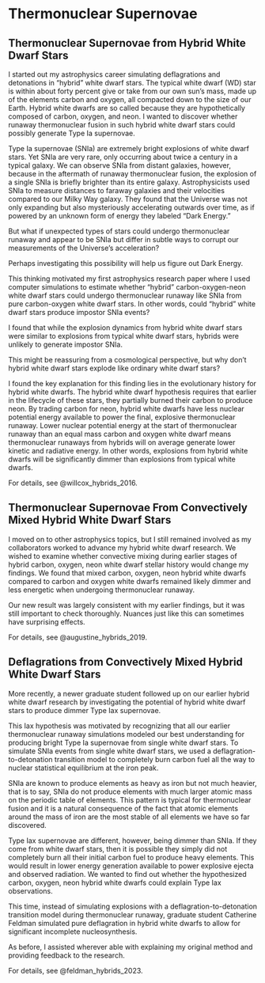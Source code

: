 # Thermonuclear Supernovae

## Thermonuclear Supernovae from Hybrid White Dwarf Stars

I started out my astrophysics career simulating deflagrations and detonations
in "hybrid" white dwarf stars. The typical white dwarf (WD) star is within
about forty percent give or take from our own sun's mass, made up of the
elements carbon and oxygen, all compacted down to the size of our Earth. Hybrid
white dwarfs are so called because they are hypothetically composed of carbon,
oxygen, and neon. I wanted to discover whether runaway thermonuclear
fusion in such hybrid white dwarf stars could possibly generate Type Ia
supernovae.

Type Ia supernovae (SNIa) are extremely bright explosions of white dwarf stars.
Yet SNIa are very rare, only occurring about twice a century in a typical
galaxy. We can observe SNIa from distant galaxies, however, because in the
aftermath of runaway thermonuclear fusion, the explosion of a single SNIa is
briefly brighter than its entire galaxy. Astrophysicists used SNIa to measure
distances to faraway galaxies and their velocities compared to our Milky Way
galaxy. They found that the Universe was not only expanding but also
mysteriously accelerating outwards over time, as if powered by an unknown form
of energy they labeled "Dark Energy."

But what if unexpected types of stars could undergo thermonuclear runaway and
appear to be SNIa but differ in subtle ways to corrupt our measurements of the
Universe's acceleration?

Perhaps investigating this possibility will help us figure out Dark Energy.

This thinking motivated my first astrophysics research paper where I used
computer simulations to estimate whether "hybrid" carbon-oxygen-neon white
dwarf stars could undergo thermonuclear runaway like SNIa from pure
carbon-oxygen white dwarf stars. In other words, could "hybrid" white dwarf
stars produce impostor SNIa events?

I found that while the explosion dynamics from hybrid white dwarf stars were
similar to explosions from typical white dwarf stars, hybrids were unlikely to
generate impostor SNIa.

This might be reassuring from a cosmological perspective, but why don't hybrid
white dwarf stars explode like ordinary white dwarf stars?

I found the key explanation for this finding lies in the evolutionary history
for hybrid white dwarfs. The hybrid white dwarf hypothesis requires that
earlier in the lifecycle of these stars, they partially burned their carbon to
produce neon. By trading carbon for neon, hybrid white dwarfs have less nuclear
potential energy available to power the final, explosive thermonuclear runaway.
Lower nuclear potential energy at the start of thermonuclear runaway than an
equal mass carbon and oxygen white dwarf means thermonuclear runaways from
hybrids will on average generate lower kinetic and radiative energy. In other
words, explosions from hybrid white dwarfs will be significantly dimmer than
explosions from typical white dwarfs.

For details, see @willcox_hybrids_2016.

## Thermonuclear Supernovae From Convectively Mixed Hybrid White Dwarf Stars

I moved on to other astrophysics topics, but I still remained involved as my
collaborators worked to advance my hybrid white dwarf research. We wished to
examine whether convective mixing during earlier stages of hybrid carbon,
oxygen, neon white dwarf stellar history would change my findings. We
found that mixed carbon, oxygen, neon hybrid white dwarfs compared to
carbon and oxygen white dwarfs remained likely dimmer and less
energetic when undergoing thermonuclear runaway.

Our new result was largely consistent with my earlier findings, but it was
still important to check thoroughly. Nuances just like this can sometimes have
surprising effects.

For details, see @augustine_hybrids_2019.

## Deflagrations from Convectively Mixed Hybrid White Dwarf Stars

More recently, a newer graduate student followed up on our earlier hybrid white
dwarf research by investigating the potential of hybrid white dwarf stars to
produce dimmer Type Iax supernovae.

This Iax hypothesis was motivated by recognizing that all our earlier
thermonuclear runaway simulations modeled our best understanding for producing
bright Type Ia supernovae from single white dwarf stars. To simulate SNIa
events from single white dwarf stars, we used a deflagration-to-detonation
transition model to completely burn carbon fuel all the way to nuclear
statistical equilibrium at the iron peak.

SNIa are known to produce elements as heavy as iron but not much heavier, that
is to say, SNIa do not produce elements with much larger atomic mass on the
periodic table of elements. This pattern is typical for thermonuclear fusion
and it is a natural consequence of the fact that atomic elements around the
mass of iron are the most stable of all elements we have so far discovered.

Type Iax supernovae are different, however, being dimmer than SNIa. If they
come from white dwarf stars, then it is possible they simply did not completely
burn all their initial carbon fuel to produce heavy elements. This would result
in lower energy generation available to power explosive ejecta and observed
radiation. We wanted to find out whether the hypothesized carbon, oxygen, neon
hybrid white dwarfs could explain Type Iax observations.

This time, instead of simulating explosions with a deflagration-to-detonation
transition model during thermonuclear runaway, graduate student Catherine
Feldman simulated pure deflagration in hybrid white dwarfs to allow for
significant incomplete nucleosynthesis.

As before, I assisted wherever able with explaining my original method and
providing feedback to the research.

For details, see @feldman_hybrids_2023.
